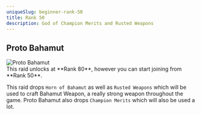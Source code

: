 ```yaml
---
uniqueSlug: beginner-rank-50
title: Rank 50
description: God of Champion Merits and Rusted Weapons
---
```


## Proto Bahamut

<div className="my-6 w-full overflow-y-auto">
    <Image
        src="/images/standard/proto_bahamut.jpg"
        alt="Proto Bahamut"
        height={0}
        width={0}
        quality={100}
        sizes="100vw"
        className="w-full"
    />
</div>

<Callout type="default">
    This raid unlocks at **Rank 80**, however you can start
    joining from **Rank 50**.
</Callout>

This raid drops `Horn of Bahamut` as well as `Rusted Weapons` which will be used to craft Bahamut Weapon,
a really strong weapon throughout the game. Proto Bahamut also drops `Champion Merits` which will also be used a lot.
